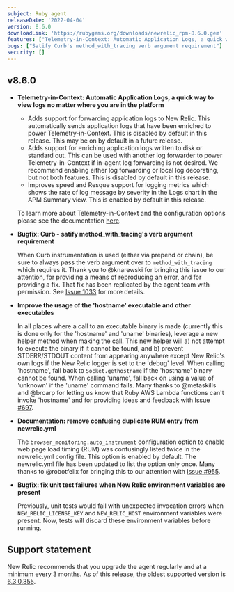 ```yaml
---
subject: Ruby agent
releaseDate: '2022-04-04'
version: 8.6.0
downloadLink: 'https://rubygems.org/downloads/newrelic_rpm-8.6.0.gem'
features: ["Telemetry-in-Context: Automatic Application Logs, a quick way to view logs no matter where you are in the platform"]
bugs: ["Satify Curb's method_with_tracing verb argument requirement"]
security: []
---
```


## v8.6.0

  * **Telemetry-in-Context:  Automatic Application Logs, a quick way to view logs no matter where you are in the platform**

    - Adds support for forwarding application logs to New Relic. This automatically sends application logs that have been enriched to power Telemetry-in-Context. This is disabled by default in this release. This may be on by default in a future release.
    - Adds support for enriching application logs written to disk or standard out. This can be used with another log forwarder to power Telemetry-in-Context if in-agent log forwarding is not desired. We recommend enabling either log forwarding or local log decorating, but not both features. This is disabled by default in this release.
    - Improves speed and Resque support for logging metrics which shows the rate of log message by severity in the Logs chart in the APM Summary view. This is enabled by default in this release.

    To learn more about Telemetry-in-Context and the configuration options please see the documentation [here](https://docs.newrelic.com/docs/apm/agents/ruby-agent/configuration/ruby-agent-configuration/#application-logging).

  * **Bugfix: Curb - satify method_with_tracing's verb argument requirement**

    When Curb instrumentation is used (either via prepend or chain), be sure to always pass the verb argument over to `method_with_tracing` which requires it. Thank you to @knarewski for bringing this issue to our attention, for providing a means of reproducing an error, and for providing a fix. That fix has been replicated by the agent team with permission. See [Issue 1033](https://github.com/newrelic/newrelic-ruby-agent/issues/1033) for more details.

  * **Improve the usage of the 'hostname' executable and other executables**

    In all places where a call to an executable binary is made (currently this is done only for the 'hostname' and 'uname' binaries), leverage a new helper method when making the call. This new helper will a) not attempt to execute the binary if it cannot be found, and b) prevent STDERR/STDOUT content from appearing anywhere except New Relic's own logs if the New Relic logger is set to the 'debug' level. When calling 'hostname', fall back to `Socket.gethostname` if the 'hostname' binary cannot be found. When calling 'uname', fall back on using a value of 'unknown' if the 'uname' command fails. Many thanks to @metaskills and @brcarp for letting us know that Ruby AWS Lambda functions can't invoke 'hostname' and for providing ideas and feedback with [Issue #697](https://github.com/newrelic/newrelic-ruby-agent/issues/697).

  * **Documentation: remove confusing duplicate RUM entry from newrelic.yml**

    The `browser_monitoring.auto_instrument` configuration option to enable web page load timing (RUM) was confusingly listed twice in the newrelic.yml config file. This option is enabled by default. The newrelic.yml file has been updated to list the option only once. Many thanks to @robotfelix for bringing this to our attention with [Issue #955](https://github.com/newrelic/newrelic-ruby-agent/issues/955).

  * **Bugfix: fix unit test failures when New Relic environment variables are present**

    Previously, unit tests would fail with unexpected invocation errors when `NEW_RELIC_LICENSE_KEY` and `NEW_RELIC_HOST` environment variables were present. Now, tests will discard these environment variables before running.



## Support statement

New Relic recommends that you upgrade the agent regularly and at a minimum every 3 months. As of this release, the oldest supported version is [6.3.0.355](https://docs.newrelic.com/docs/release-notes/agent-release-notes/ruby-release-notes/ruby-agent-630355).
